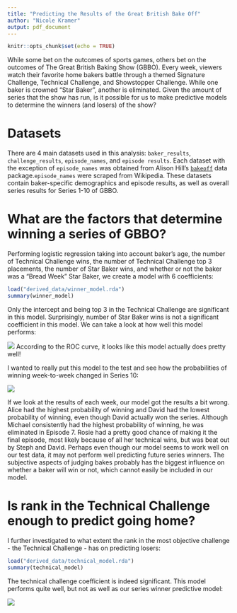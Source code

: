 ```yaml
---
title: "Predicting the Results of the Great British Bake Off"
author: "Nicole Kramer"
output: pdf_document
---
```


```r
knitr::opts_chunk$set(echo = TRUE)
```

While some bet on the outcomes of sports games, others bet on the outcomes of 
The Great British Baking Show (GBBO). Every week, viewers watch their favorite
home bakers battle through a themed Signature Challenge, Technical Challenge, and 
Showstopper Challenge. While one baker is crowned "Star Baker", another is
eliminated. Given the amount of series that the show has run, is it possible
for us to make predictive models to determine the winners (and losers) of the
show?


Datasets
========

There are 4 main datasets used in this analysis: `baker_results`, 
`challenge_results`, `episode_names`, and `episode results`. Each dataset with
the exception of `episode_names` was obtained from Alison Hill's 
[`bakeoff`](https://github.com/apreshill/bakeoff) data package.`episode_names` 
were scraped from Wikipedia. These datasets contain baker-specific demographics
and episode results, as well as overall series results for Series 1-10 of GBBO.

What are the factors that determine winning a series of GBBO?
=============================================================

Performing logistic regression taking into account baker's age, the number of 
Technical Challenge wins, the number of Technical Challenge top 3 placements, the
number of Star Baker wins, and whether or not the baker was a "Bread Week" Star
Baker, we create a model with 6 coefficients:

```r
load("derived_data/winner_model.rda")
summary(winner_model)
```

Only the intercept and being top 3 in the Technical Challenge are significant
in this model. Surprisingly, number of Star Baker wins is not a significant
coefficient in this model. We can take a look at how well this model performs:

![](figures/roc_winner.png)
According to the ROC curve, it looks like this model actually does pretty 
well!

I wanted to really put this model to the test and see how the probabilities of
winning week-to-week changed in Series 10:

![](figures/series10_predictions.png)

If we look at the results of each week, our model got the results a bit wrong. Alice 
had the highest probability of winning and David had the lowest probability of winning,
even though David actually won the series. Although Michael consistently had the
highest probability of winning, he was eliminated in Episode 7. Rosie had a pretty
good chance of making it the final episode, most likely because of all her technical wins,
but was beat out by Steph and David. Perhaps even though our model seems to work
well on our test data, it may not perform well predicting future series winners.
The subjective aspects of judging bakes probably has the biggest influence on 
whether a baker will win or not, which cannot easily be included in our model.

Is rank in the Technical Challenge enough to predict going home?
================================================================

I further investigated to what extent the rank in the most objective challenge -
the Technical Challenge - has on predicting losers:

```r
load("derived_data/technical_model.rda")
summary(technical_model)
```
The technical challenge coefficient is indeed significant. 
This model performs quite well, but not as well as our series winner predictive
model:

![](figures/roc_technical.png)



